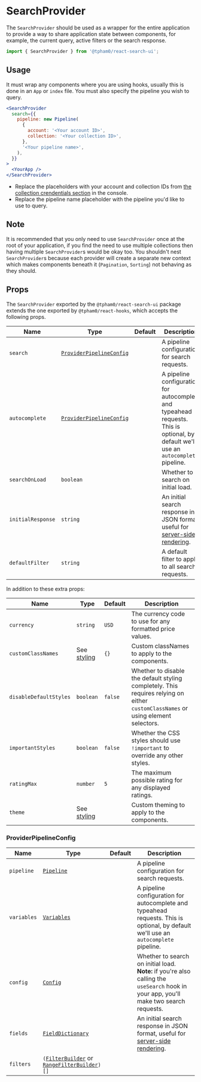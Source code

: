 
<SEO
  title="SearchProvider"
  scope={scopes.searchUI}
  description="The SearchProvider should be used as a wrapper for the entire application to provide a way to share application state between components, for example, the current query, active filters or the search response."
/>

# SearchProvider

The `SearchProvider` should be used as a wrapper for the entire application to provide a way to share application state between components, for example, the current query, active filters or the search response.

```js
import { SearchProvider } from '@tpham0/react-search-ui';
```

## Usage

It must wrap any components where you are using hooks, usually this is done in an `App` or `index` file. You must also specify the pipeline you wish to query.

```jsx live=false
<SearchProvider
  search={{
    pipeline: new Pipeline(
      {
        account: '<Your account ID>',
        collection: '<Your collection ID>',
      },
      '<Your pipeline name>',
    ),
  }}
>
  <YourApp />
</SearchProvider>
```

- Replace the placeholders with your account and collection IDs from [the collection crendentials section](https://www.sajari.com/console/collection/credentials) in the console.
- Replace the pipeline name placeholder with the pipeline you'd like to use to query.

## Note

It is recommended that you only need to use `SearchProvider` once at the root of your application, if you find the need to use multiple collections then having multiple `SearchProvider`s would be okay too. You shouldn't nest `SearchProvider`s because each provider will create a separate new context which makes components beneath it (`Pagination`, `Sorting`) not behaving as they should.

## Props

The `SearchProvider` exported by the `@tpham0/react-search-ui` package extends the one exported by `@tpham0/react-hooks`, which accepts the following props.

| Name              | Type                                                | Default | Description                                                                                                                          |
| ----------------- | --------------------------------------------------- | ------- | ------------------------------------------------------------------------------------------------------------------------------------ |
| `search`          | [`ProviderPipelineConfig`](#providerpipelineconfig) |         | A pipeline configuration for search requests.                                                                                        |
| `autocomplete`    | [`ProviderPipelineConfig`](#providerpipelineconfig) |         | A pipeline configuration for autocomplete and typeahead requests. This is optional, by default we'll use an `autocomplete` pipeline. |
| `searchOnLoad`    | `boolean`                                           |         | Whether to search on initial load.                                                                                                   |
| `initialResponse` | `string`                                            |         | An initial search response in JSON format, useful for [server-side rendering](/ssr).                                                 |
| `defaultFilter`   | `string`                                            |         | A default filter to apply to all search requests.                                                                                    |

In addition to these extra props:

| Name                   | Type                    | Default | Description                                                                                                                       |
| ---------------------- | ----------------------- | ------- | --------------------------------------------------------------------------------------------------------------------------------- |
| `currency`             | `string`                | `USD`   | The currency code to use for any formatted price values.                                                                          |
| `customClassNames`     | See [styling](/styling) | `{}`    | Custom classNames to apply to the components.                                                                                     |
| `disableDefaultStyles` | `boolean`               | `false` | Whether to disable the default styling completely. This requires relying on either `customClassNames` or using element selectors. |
| `importantStyles`      | `boolean`               | `false` | Whether the CSS styles should use `!important` to override any other styles.                                                      |
| `ratingMax`            | `number`                | `5`     | The maximum possible rating for any displayed ratings.                                                                            |
| `theme`                | See [styling](/styling) |         | Custom theming to apply to the components.                                                                                        |

### ProviderPipelineConfig

| Name        | Type                                                                                                     | Default | Description                                                                                                                            |
| ----------- | -------------------------------------------------------------------------------------------------------- | ------- | -------------------------------------------------------------------------------------------------------------------------------------- |
| `pipeline`  | [`Pipeline`](/classes/pipeline)                                                                          |         | A pipeline configuration for search requests.                                                                                          |
| `variables` | [`Variables`](/classes/variables)                                                                        |         | A pipeline configuration for autocomplete and typeahead requests. This is optional, by default we'll use an `autocomplete` pipeline.   |
| `config`    | [`Config`](/classes/config)                                                                              |         | Whether to search on initial load. **Note:** if you're also calling the `useSearch` hook in your app, you'll make two search requests. |
| `fields`    | [`FieldDictionary`](/classes/fielddictionary)                                                            |         | An initial search response in JSON format, useful for [server-side rendering](/ssr).                                                   |
| `filters`   | `(`[`FilterBuilder`](/classes/filterbuilder) or [`RangeFilterBuilder`](/classes/rangefilterbuilder)`)[]` |         |                                                                                                                                        |
